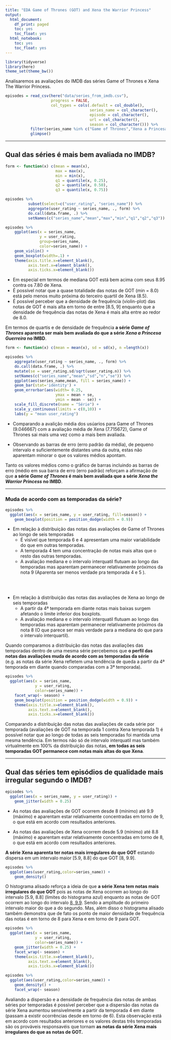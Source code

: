 ```yaml
---
title: "EDA Game of Thrones (GOT) and Xena the Warrior Princess"
output:
  html_document:
    df_print: paged
    toc: yes
    toc_float: yes
  html_notebook:
    toc: yes
    toc_float: yes
---
```


```r
library(tidyverse)
library(here)
theme_set(theme_bw())
```

Analisaremos as avaliações do IMDB das séries Game of Thrones e Xena The Warrior Princess.  

```r
episodes = read_csv(here("data/series_from_imdb.csv"), 
                    progress = FALSE,
                    col_types = cols(.default = col_double(), 
                                     series_name = col_character(), 
                                     episode = col_character(), 
                                     url = col_character(),
                                     season = col_character())) %>% 
           filter(series_name %in% c("Game of Thrones","Xena a Princesa Guerreira")) %>%
           glimpse()
```

******
## Qual das séries é mais bem avaliada no IMDB? 

```r
form <- function(x) c(mean = mean(x),
                      max = max(x),
                      min = min(x),
                      q1 = quantile(x, 0.25), 
                      q2 = quantile(x, 0.50),
                      q3 = quantile(x, 0.75))

episodes %>% 
          subset(select=c("user_rating", "series_name")) %>%
          aggregate(user_rating ~ series_name, ., form) %>%
          do.call(data.frame, .) %>%
          setNames(c("series_name","mean","max","min","q1","q2","q3"))
```

```r
episodes %>% 
    ggplot(aes(x = series_name,
               y = user_rating,
               group=series_name,
               color=series_name)) +
    geom_violin() +
    geom_boxplot(width=.1) +
    theme(axis.title.x=element_blank(),
          axis.text.x=element_blank(),
          axis.ticks.x=element_blank())
```
*  Em especial em termos de mediana GOT está bem acima com seus 8.95 contra os 7.80 de Xena.
* É possível notar que a quase totalidade das notas de GOT (min = 8.0) está pelo menos muito próxima do terceiro quartil de Xena (8.5). 
* É possível perceber que a densidade de frequência (violin-plot) das notas de GOT é  mais alta em torno de entre [8.5, 9] enquanto que a densidade de frequência das notas de Xena é mais alta entre ao redor de 8.0. 

Em termos de quartis e de densidade de frequência **a série _Game of Thrones_ aparenta ser  mais bem avaliada do que a série _Xena a Princesa Guerreira_ no IMBD**.  

```r
form <- function(x) c(mean = mean(x), sd = sd(x), n =length(x))

episodes %>% 
    aggregate(user_rating ~ series_name, ., form) %>%
    do.call(data.frame, .) %>%
    mutate(se = user_rating.sd/sqrt(user_rating.n)) %>%
    setNames(c("series_name","mean","sd","n","se")) %>% 
    ggplot(aes(series_name,mean, fill = series_name)) + 
    geom_bar(stat='identity') + 
    geom_errorbar(aes(width= 0.25,
                      ymax = mean + se,
                      ymin = mean - se)) +
    scale_fill_discrete(name = "Série") + 
    scale_y_continuous(limits = c(0,10)) +
    labs(y = "mean user_rating")
```

* Comparando a avalição média dos usúarios para Game of Thrones (9.046667) com a avaliação média de Xena (7.715672), Game of Thrones sai mais uma vez como a mais bem avaliada.

* Observando as barras de erro (erro padrão da média), de pequeno intervalo e  suficientemente distantes uma da outra, estas não aparentam minorar o que os valores médios apontam.   

Tanto os valores médios como o gráfico de barras incluindo as barras de erro (médio em sua barra de erro (erro padrão) reforçam a afirmação de que **a série _Game of Thrones_ é mais bem avaliada que a série _Xena the Warrior Princess_ no IMBD**.  

******
###  Muda de acordo com as temporadas da série?

```r
episodes %>% 
  ggplot(aes(x = series_name, y = user_rating, fill=season)) +
    geom_boxplot(position = position_dodge(width = 0.9)) 
```
* Em relação à distribuição das notas das avaliações de Game of Thrones ao longo de seis temporadas
    + É visível que temporada 6 e 4 apresentam uma maior variabilidade do que em outras temporadas.  
    + A temporada 4 tem uma concentração de notas mais altas que o resto das outras temporadas.  
    + A avaliação mediana e o intervalo interquatil flutuam ao longo das temporadas mas aparentam permanecer relativamente próximos da nota 9 (Aparenta ser menos verdade pra temporada 4 e 5 ).   
    
<br></br>

* Em relação à distribuição das notas das avaliações de Xena ao longo de seis temporadas
    + A partir da 4ª temporada em diante notas mais baixas surgem afetando o limite inferior dos boxplots. 
    + A avaliação mediana e o intervalo interquatil flutuam ao longo das temporadas mas aparentam permanecer relativamente próximos da nota 8 (O que parece ser mais verdade para a mediana do que para o intervalo interquartil). 

Quando comparamos a distribuição das notas das avaliações das temporadas dentro de uma mesma série percebemos que **o perfil das notas das avaliações muda de acordo com as temporadas da série** (e.g. as notas da série Xena refletem uma tendência de queda a partir da 4ª temporada em diante quando comparadas com a 3ª temporada).  
```r
episodes %>% 
  ggplot(aes(x = series_name,
             y = user_rating,
             color=series_name)) + 
    facet_wrap(~ season) + 
    geom_boxplot(position = position_dodge(width = 0.9)) +
    theme(axis.title.x=element_blank(),
          axis.text.x=element_blank(),
          axis.ticks.x=element_blank())
```

Comparando a distribuição das notas das avaliações de cada série por temporada (avaliações de GOT na temporada 1 contra Xena temporada 1) é possível notar que ao longo de todas as seis temporadas foi mantida uma mesma tendência. Em termos não só de intervalo interquatil mas também virtualmente em 100% da distribuição das notas, **em todas as seis temporadas GOT permanece com notas mais altas do que Xena**.

******
## Qual das séries tem episódios de qualidade mais irregular segundo o IMDB?

```r
episodes %>% 
  ggplot(aes(x = series_name, y = user_rating)) + 
    geom_jitter(width = 0.25) 
```

* As notas das avaliações de GOT ocorrem desde 8 (mínimo) até 9.9 (máximo) e aparentam estar relativamente concentradas em torno de 9, o que está em acordo com resultados anteriores.

* As notas das avaliações de Xena ocorrem desde 5.9 (mínimo) até 8.8 (máximo) e aparentam estar relativamente concentradas em torno de 8, o que está em acordo com resultados anteriores.

**A série Xena aparenta ter notas mais irregulares do que GOT** estando dispersa em um intervalo maior [5.9, 8.8] do que GOT [8, 9.9].

```r
episodes %>%
  ggplot(aes(user_rating,color=series_name)) +
    geom_density()
```

O histograma alisado reforça a ideia de que **a série Xena tem notas mais irregulares do que GOT** pois as notas de Xena ocorrem ao longo do intervalo [5.9, 8.8] (limites  do histograma azul) enquanto as notas de GOT ocorrem ao longo do intervalo [8, 9.9](limites do histograma vermelho). Sendo a amplitude do primeiro intervalo maior do que a do segundo. Mas, além disso o histograma alisado também demonstra que de fato os ponto de maior densidade de frequência das notas é em torno de 8 para Xena e em torno de 9 para GOT.

```r
episodes %>% 
  ggplot(aes(x = series_name,
             y = user_rating,
             color=series_name)) +
    geom_jitter(width = 0.25) +
    facet_wrap(~ season) +
    theme(axis.title.x=element_blank(),
          axis.text.x=element_blank(),
          axis.ticks.x=element_blank())
```

```r
episodes %>%
  ggplot(aes(user_rating,color=series_name)) +
    geom_density() +
    facet_wrap(~ season)
```

Avaliando a dispersão e a densidade de frequência das notas de ambas séries por temporadas é possível perceber que a dispersão das notas da série Xena aumentou sensivelmente a partir da temporada 4 em diante (passam a existir ocorrências desde em torno de 6). Esta observação está em acordo com resultados anteriores e os valores destas três temporadas são os prováveis responsavéis que tornam **as notas da série Xena mais irregulares do que as notas de GOT.**  
